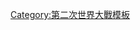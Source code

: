 {{Campaign
|name=[[大君主作戰]]<br />（[[諾曼第戰役]]）
|raw_name=Campaignbox Normandy
| listclass = hlist
|battles=
'''序幕'''
* [[大西洋壁壘]]
* {{tsl|en|Operation Bodyguard|保鑣行動}}
** [[堅忍行動]]
** {{tsl|en|Operation Zeppelin (deception plan)|齊柏林行動}}
** {{tsl|en|Operation Titanic|鐵達尼行動}}
** {{tsl|en|D-Day naval deceptions|D日海軍欺敵行動|徵稅行動、微光行動和大鼓行動}}
* {{tsl|en|Combined Bomber Offensive|轟炸機聯合進攻}}
* {{tsl|en|Pointblank directive|}}
* {{tsl|en|Transport Plan|運輸計畫}}
* {{tsl|en|Operation Postage Able|郵資A行動}}
* {{tsl|en|Operation Tarbrush|柏油刷行動}}
* {{tsl|en|Exercise Tiger|老虎演習}}
* {{tsl|en|Exercise Fabius|法比烏斯演習}}

'''空降突襲'''

{{tsl|en|American airborne landings in Normandy|美軍空降部隊著陸諾曼第|美軍}}
* {{tsl|en|Mission Albany|奧爾巴尼任務}}
* {{tsl|en|Mission Boston|波士頓任務}}
* {{tsl|en|Mission Chicago|芝加哥任務}}
* {{tsl|en|Mission Detroit|底特律任務}}
* {{tsl|en|Mission Elmira|埃爾邁拉任務}}

英軍
* {{tsl|en|Operation Tonga|東加行動}}
** {{tsl|en|Capture of the Caen canal and Orne river bridges|奪取康城運河及奥恩河橋樑}}
** {{tsl|en|Battle of Merville Gun Battery|梅維爾砲台戰役}}
* {{tsl|en|Operation Mallard|綠頭鴨行動}}

'''[[诺曼底登陆]]'''

美軍
* [[奧馬哈海灘]]
* [[猶他海灘]]
* [[奧克角]]

英加聯軍
* {{tsl|en|Operation Gambit|先犧行動}}
* [[宝剑海滩]]
* {{tsl|en|Juno Beach|朱諾海灘}}
* {{tsl|en|Gold Beach|黃金海灘}}
* {{tsl|en|Battle of Port-en-Bessin|貝桑港戰役}}

'''後勤'''
* {{tsl|en|American logistics in the Normandy campaign|諾曼第戰役的美軍後勤|美軍}}
** {{tsl|en|Operation Chastity|貞潔行動}}
* {{tsl|en|British logistics in the Normandy campaign|諾曼第戰役的英軍後勤|英軍}}
** {{tsl|en|Mulberry harbour|桑港 (二戰)|桑港}}
** {{tsl|en|Operation Pluto|冥王星行動}}

'''地面戰役'''

美軍
* {{tsl|en|Brécourt Manor Assault|布里考特莊園突擊}}
* {{tsl|en|Battle of Graignes|格赖涅戰役}}
* {{tsl|en|Battle of Saint-Lô|聖洛戰役}}
* {{tsl|en|Battle of Carentan|卡朗唐戰役}}
** {{tsl|en|Battle of Bloody Gulch|血腥谷戰役|30高地}}
* {{tsl|en|Battle of Cherbourg|瑟堡戰役}}
** {{tsl|en|Bombardment of Cherbourg|瑟堡砲擊|海軍砲擊}}

英加聯軍
* [[卡昂戰役]]
* {{tsl|en|Battle of Bréville|布雷維戰役}}
* {{tsl|en|Operation Perch|河鱸行動}}
** [[维莱博卡日战斗]]
** [[勒梅尼勒帕特里战役]]
* {{tsl|en|Normandy massacres|諾曼第慘案}}
** {{tsl|en|Ardenne Abbey massacre|阿登納修道院慘案}}
* {{tsl|en|Battle of Douvres Radar Station|杜夫爾雷達站戰役}}
* {{tsl|en|Operation Martlet|無足鳥行動}}
* [[埃普索姆行动]]
* {{tsl|en|Operation Windsor|溫莎行動}}
* {{tsl|en|Operation Charnwood|查恩伍德行動}}
* {{tsl|en|Operation Jupiter (1944)|木星行動 (1944年)}}
* {{tsl|en|Second Battle of the Odon|第二次奧東河戰役}}
* {{tsl|en|Operation Atlantic|大西洋行動}}
* {{tsl|en|Operation Goodwood|古德伍德行動}}
* {{tsl|en|Battle of Verrières Ridge|維里耶爾嶺戰役}}

'''突破'''
* [[眼鏡蛇行動]]
* {{tsl|en|Operation Spring|春天行動}}
* [[藍衣行動]]
* [[總計行動]]
* [[吕蒂希行动]]
* [[溫順行動]]
* {{tsl|en|Hill 262|262高地戰役}}
* {{tsl|en|Battle of Chambois|尚布瓦戰役}}
* [[法萊斯包圍戰]]
* {{tsl|en|Battle of Saint-Malo|聖馬洛戰役}}
* [[布雷斯特戰役]]
* {{tsl|en|Seine River Crossing at Mantes-Gassicourt|芒特拉若利渡塞納河|芒特拉若利渡河}}
* [[解放巴黎]]
* {{tsl|en|Allied siege of La Rochelle|拉羅歇爾圍城戰 (二戰)|拉羅歇爾圍城戰}}

'''海空行動'''
* {{tsl|en|Battle of Ushant (1944)|韦桑岛战役 (1944年)|韦桑岛战役}}
* [[拉凱訥空襲]]
* {{tsl|en|Bombardment of Cherbourg|瑟堡轟炸}}
* {{tsl|en|Battle of Pierres Noires|黑石戰役}}
* {{tsl|en|Battle of Audierne Bay|歐迪耶訥灣戰役}}

'''支援行動'''
* {{tsl|en|Operation Dingson|丁森行動}}
* {{tsl|en|Operation Samwest|薩姆韋斯特行動}}
* {{tsl|en|Operation Titanic|鐵達尼行動}}
* {{tsl|en|Operation Cooney|庫尼行動}}
* {{tsl|en|Operation Bulbasket|燈泡行動}}
* {{tsl|en|Operation Houndsworth|亨德斯沃思行動}}
* {{tsl|en|Operation Loyton|洛伊頓行動}}
* {{tsl|en|Operation Jedburgh|吉德堡行動}}
* [[龍騎兵行動]]
* {{tsl|en|Operations Wallace and Hardy|華勒斯行動及哈迪行動}}

----
'''戰後'''
* {{tsl|en|List of military cemeteries in Normandy|諾曼第烈士陵園列表}}

|}}<noinclude>[[Category:第二次世界大戰模板]]

</noinclude>